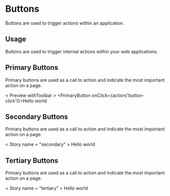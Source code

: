 
<Meta title="Design System|Buttons" component={PrimaryButton} />

# Buttons

Buttons are used to trigger actions within an application.

## Usage

Buttons are used to trigger internal actions within your web applications.

## Primary Buttons

Primary buttons are used as a call to action and indicate the most important action on a page.

< Preview withToolbar >
    <Story name="primary">
        <PrimaryButton onClick={action('button-click')}>Hello world</PrimaryButton>
    </Story>
</Preview >

## Secondary Buttons

Primary buttons are used as a call to action and indicate the most important action on a page.

< Story name = "secondary" >
    <SecondaryButton>Hello world</SecondaryButton>
</Story >

## Tertiary Buttons

Primary buttons are used as a call to action and indicate the most important action on a page.

< Story name = "tertiary" >
    <TertiaryButton>Hello world</TertiaryButton>
</Story >